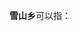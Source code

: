 '''雪山乡'''可以指：
{{PRC admin/disambig|51/34/26/249/000|53/01/28/213/000|63/26/21/202/000}}
{{disambig|cat=三字中国乡名消歧义}}